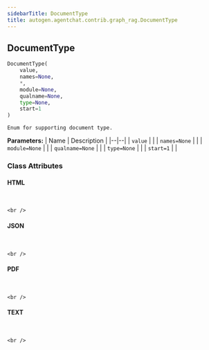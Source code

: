 ```yaml
---
sidebarTitle: DocumentType
title: autogen.agentchat.contrib.graph_rag.DocumentType
---
```

<h2 id="autogen.agentchat.contrib.graph_rag.DocumentType" class="doc doc-heading">
    <code class="doc-symbol doc-symbol-heading doc-symbol-class"></code>
    <span class="doc doc-object-name doc-class-name">DocumentType</span>
</h2>

```python
DocumentType(
    value,
    names=None,
    *,
    module=None,
    qualname=None,
    type=None,
    start=1
)
```

    Enum for supporting document type.

<b>Parameters:</b>
| Name | Description |
|--|--|
| `value` |  |
| `names=None` |  |
| `module=None` |  |
| `qualname=None` |  |
| `type=None` |  |
| `start=1` |  |

### Class Attributes

<code class="doc-symbol doc-symbol-heading doc-symbol-attribute"></code>
#### HTML
<br />

    <br />

<code class="doc-symbol doc-symbol-heading doc-symbol-attribute"></code>
#### JSON
<br />

    <br />

<code class="doc-symbol doc-symbol-heading doc-symbol-attribute"></code>
#### PDF
<br />

    <br />

<code class="doc-symbol doc-symbol-heading doc-symbol-attribute"></code>
#### TEXT
<br />

    <br />